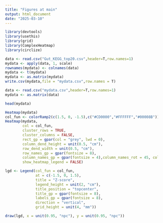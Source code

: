 ```yaml
---
title: "Figures at main"
output: html_document
date: "2025-03-10"
---
```


```r
library(devtools)
library(usethis)
library(grid)
library(ComplexHeatmap)
library(circlize)
```

```r
data <- read.csv("Gut_KEGG_top20.csv",header=T,row.names=1)
mydata <- apply(data, 1, scale)
rownames(mydata) <- colnames(data)
mydata <- t(mydata)
mydata <- as.matrix(mydata)
write.csv(mydata,file = "mydata.csv",row.names = T)

data <- read.csv("mydata.csv",header=T,row.names=1)
mydata <- as.matrix(data)

head(mydata)
```

```r
Heatmap(mydata)
col_fun <- colorRamp2(c(1.5, 0, -1.5),c("#CD0000","#FFFFFF","#00008B"))
Heatmap(mydata,
        col = col_fun,
        cluster_rows = TRUE,
        cluster_columns = FALSE, 
        rect_gp = gpar(col = "grey", lwd = 0),
        column_dend_height = unit(0.5, "cm"), 
        row_dend_width = unit(0.5, "cm"),
        row_names_gp = gpar(fontsize = 8),
        column_names_gp = gpar(fontsize = 4),column_names_rot = 45, column_names_centered = TRUE, 
        show_heatmap_legend = FALSE)

lgd <- Legend(col_fun = col_fun, 
              at = c(-1.5, 0, 1.5),
              title = "Z-score",
              legend_height = unit(2, "cm"),
              title_position = "topcenter",
              title_gp = gpar(fontsize = 8),
              labels_gp = gpar(fontsize = 8),
              direction = "vertical",
              grid_height = unit(4, "mm"))

draw(lgd, x = unit(0.95, "npc"), y = unit(0.95, "npc"))
```

